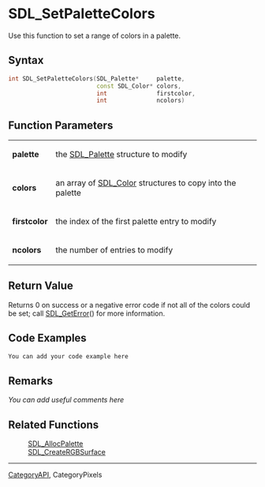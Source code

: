 = SDL_SetPaletteColors =
Use this function to set a range of colors in a palette.


== Syntax ==
<syntaxhighlight lang='c++'>
int SDL_SetPaletteColors(SDL_Palette*     palette,
                         const SDL_Color* colors,
                         int              firstcolor,
                         int              ncolors)
</syntaxhighlight>
== Function Parameters ==
{|
|'''palette''' 
|the [[SDL_Palette]] structure to modify 
|-
|'''colors''' 
|an array of [[SDL_Color]] structures to copy into the palette 
|-
|'''firstcolor''' 
|the index of the first palette entry to modify 
|-
|'''ncolors''' 
|the number of entries to modify 
|}


== Return Value ==
Returns 0 on success or a negative error code if not all of the colors could be set; call [[SDL_GetError]]() for more information.

== Code Examples ==
<syntaxhighlight lang='c++'>
You can add your code example here
</syntaxhighlight>
== Remarks ==
''You can add useful comments here''

== Related Functions ==
:[[SDL_AllocPalette]]
:[[SDL_CreateRGBSurface]]

----
[[CategoryAPI]], CategoryPixels
